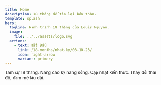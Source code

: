 ```yaml
---
title: Home
description: 18 tháng để tìm lại bản thân.
template: splash
hero:
  tagline: Hành trình 18 tháng của Louis Nguyen.
  image:
    file: ../../assets/logo.svg
  actions:
    - text: Bắt Đầu
      link: /18-months/nhat-ky/03-10-23/
      icon: right-arrow
      variant: primary
---
```



<CardGrid stagger>
  <Card title="18 Months" icon="pencil">
    Tâm sự 18 tháng.
  </Card>
  <Card title="Kỹ Năng" icon="document">
    Nâng cao kỹ năng sống.
  </Card>
  <Card title="Kiến Thức" icon="open-book">
    Cập nhật kiến thức.
  </Card>
  <Card title="Thái Độ" icon="translate">
    Thay đổi thái độ, đam mê lâu dài.
  </Card>
</CardGrid>
